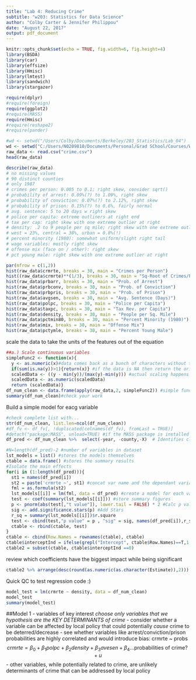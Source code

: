 ```yaml
---
title: "Lab 4: Reducing Crime"
subtitle: "w203: Statistics for Data Science"
author: "Colby Carter & Jennifer Philippou"
date: "August 22, 2017"
output: pdf_document
---
```


```r
knitr::opts_chunk$set(echo = TRUE, fig.width=6, fig.height=4)
library(BSDA)
library(car)
library(effsize)
library(Hmisc)
library(lmtest)
library(sandwich)
library(stargazer)

require(dplyr)
#require(foreign)
require(ggplot2)
#require(MASS)
require(Hmisc)
#require(reshape2)
#require(pander)
```

```r
#wd <- setwd("/Users/Colby/Documents/Berkeley/203_Statistics/Lab_04")
wd <- setwd("C:/Users/N0209810/Documents/Personal/Grad SChool/Courses/W203_stats")
raw_data <- read.csv("crime.csv")
head(raw_data)
```
```r
describe(raw_data)
# no missing values
# 90 distinct counties
# only 1987
# crimes per person: 0.005 to 0.1; right skew, consider sqrt()
# probability of arrest: 0.09%(?) to 1.09%, right skew
# probability of conviction: 0.07%(?) to 2.12%, right skew
# probability of prison: 0.15%(?) to 0.6%, fairly normal
# avg. sentence: 5 to 20 days w right skew
# police per capita: extreme outliners at right end
# tax per cap: right skew with one extreme outlier at right
# density: .2 to 9 people per sq mile; right skew with one extreme outlier at right
# west = 23%, central = 38%, urban = 0.8%(!)
# percent minority (1980): somewhat uniform/slight right tail
# wage variables: mostly right skew
# offense mix (face on / other): right skew
# pct young male: right skew with one extreme outlier at right
```

```r
par(mfrow = c(1,2))
hist(raw_data$crmrte, breaks = 30, main = "Crimes per Person")
hist((raw_data$crmrte)**(1/3), breaks = 30, main = "Sq-Root of Crimes/Person")
hist(raw_data$prbarr, breaks = 30, main = "Prob. of Arrest")
hist(raw_data$prbconv, breaks = 30, main = "Prob. of Conviction")
hist(raw_data$prbpris, breaks = 30, main = "Prob. of Prison")
hist(raw_data$avgsen, breaks = 30, main = "Avg. Sentence (Days)")
hist(raw_data$polpc, breaks = 30, main = "Police per Capita")
hist(raw_data$taxpc, breaks = 30, main = "Tax Rev. per Capita")
hist(raw_data$density, breaks = 30, main = "People per Sq. Mile")
hist(raw_data$pctmin80, breaks = 30, main = "Percent Minority (1980)")
hist(raw_data$mix, breaks = 30, main = "Offense Mix")
hist(raw_data$pctymle, breaks = 30, main = "Percent Young Male")
```
scale the data to take the units of the features out of the equation
```r
##a.) Scale continuous variables
simpleFunc2 <- function(x){
  y <- as.numeric(x)#data comes back as a bunch of characters without this line
  if(sum(is.na(y))>1){return(x)} #if the data is NA then return the original value
  scaledData <- ((y - min(y))/(max(y)-min(y))) #actual scaling happens here :) 
  scaledData <- as.numeric(scaledData)
  return (scaledData)}  
df_num_clean <- data.frame(apply(raw_data,2, simpleFunc2)) #simple function is called and applied to the columns of the df
summary(df_num_clean)#check your work
```

Build a simple model for eacg variable
```r
#check complete list with...
str(df_num_clean, list.len=ncol(df_num_clean))
#df_fv <- df_fv[, !duplicated(colnames(df_fv), fromLast = TRUE)] 
#detach("package:MASS", unload=TRUE) #if the MASS package is installed it messes with dplyr
df_pred <- df_num_clean %>%  select(-year, -county,-X)  # Identifies claims #only one level  

#N=length(df_pred)-2 #number of variables in dataset
lst_models = list() #stores the models themselves
ctable = data.frame() #stores the summary results
#Isolate the main effects
for(i in (1:length(df_pred))){
  st1 = names(df_pred[i])
  st2 = paste('crmrte ~', st1) #concat var name and the dependant variable
  fml = as.formula(st2)
  lst_models[[i]] = lm(fml, data = df_pred) #create a model for each variable
  test <- coef(summary(lst_models[[i]])) #store summary figures
  p <- pnorm(abs(test[,"t value"]), lower.tail = FALSE) * 2 #Calc p values
  sig <- add.significance.stars(p) #Add Stars
  r_sq = summary(lst_models[[i]])$r.square
  test <- cbind(test,"p value" = p , "sig" = sig, names(df_pred[i]),r_sq)#merge all columns, including one denoting the column
  ctable <- rbind(ctable, test)
}
ctable <- cbind(Row.Names = rownames(ctable), ctable)
ctable$interceptInd = ifelse(grepl("Intercept", ctable$Row.Names)==T,1,0)
ctable2 = subset(ctable, ctable$interceptInd ==0)
```
review which coefficients have the biggest impact while being significant
```r
ctable2 %>% arrange(desc(round(as.numeric(as.character(Estimate)),2)))
```
Quick QC to test regression code :)
```r
model_test = lm(crmrte ~ density, data = df_num_clean)
model_test
summary(model_test)
```


##Model 1 - variables of key interest
*choose only variables that we hypothesis are the KEY DETERMINANTS of crime*
- consider whether a variable can be affected by local policy that could potentially *cause* crime to be deterred/decrease
- see whether variables like arrest/conviction/prison probabilities are highly correlated and would introduce bias: crmrte ~ probs
$$
crmrte = \beta_0 + \beta_1 polpc + \beta_2 density + \beta_3 avesen + \beta_4 ... \text{probabilities of crime?} + u
$$
- other variables, while potentially related to crime, are unlikely determinants of crime that can be addressed by local policy
